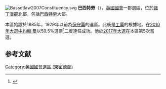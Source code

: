 [[File:Bassetlaw2007Constituency.svg|right]]
'''巴西特勞'''（{{lang-en|Bassetlaw}}），[[英國|英國]][[英國國會|國會]]一郡選區，位於[[諾丁漢郡|諾丁漢郡]]北部，包括[[巴西特勞|巴西特勞]]大部。

本區始設於1885年，1929年以前為[[保守黨_(英國)|保守黨]]的選區。此後是[[工黨_(英國)|工黨]]的根據地。在[[2010年英國大選|2010年大選中]][[約翰·曼|約翰·曼]]以50.5%選票<ref name="">{{cite news
|publisher=[[英國廣播公司|英國廣播公司]]
|date=2010年5月7日
|title=Election 2010/Constituency/Bassetlaw
|url=http://news.bbc.co.uk/1/shared/election2010/results/constituency/b04.stm
|accessdate=2010年9月29日
|archive-date=2017年8月29日
|archive-url=https://web.archive.org/web/20170829190826/http://news.bbc.co.uk/1/shared/election2010/results/constituency/b04.stm
|dead-url=no
}}</ref>二度連任成功。他於[[2017年英國大選|2017年大選]]在本區第5次當選。

==参考文献==
<div class="references-small">
<references></references>
</div>

{{DEFAULTSORT:Bassetlaw (UK Parliament constituency)}}
[[Category:英國國會選區_(東密德蘭)|Category:英國國會選區 (東密德蘭)]]